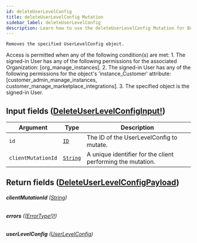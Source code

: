 ```yaml
---
id: deleteUserLevelConfig
title: deleteUserLevelConfig Mutation
sidebar_label: deleteUserLevelConfig
description: Learn how to use the deleteUserLevelConfig Mutation for Builder's API.
---
```


    Removes the specified UserLevelConfig object.

Access is permitted when any of the following condition(s) are met: 1. The signed-in User has any of the following permissions for the associated Organization: [org_manage_instances]. 2. The signed-in User has any of the following permissions for the object's 'instance_Customer' attribute: [customer_admin_manage_instances, customer_manage_marketplace_integrations]. 3. The specified object is the signed-in User.

## Input fields ([DeleteUserLevelConfigInput!](/composer/builder/api/schema/input_object/DeleteUserLevelConfigInput.mdx))

| Argument           | Type                                     | Description                                                 |
| ------------------ | ---------------------------------------- | ----------------------------------------------------------- |
| `id`               | [`ID`](/composer/builder/api/schema/scalar/ID.mdx)         | The ID of the UserLevelConfig to mutate.                    |
| `clientMutationId` | [`String`](/composer/builder/api/schema/scalar/String.mdx) | A unique identifier for the client performing the mutation. |

## Return fields ([DeleteUserLevelConfigPayload](/composer/builder/api/schema/object/DeleteUserLevelConfigPayload.mdx))

###### <b>clientMutationId</b> ([String](/composer/builder/api/schema/scalar/String.mdx))

###### <b>errors</b> ([[ErrorType!]!](/composer/builder/api/schema/object/ErrorType.mdx))

###### <b>userLevelConfig</b> ([UserLevelConfig](/composer/builder/api/schema/object/UserLevelConfig.mdx))
